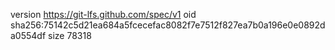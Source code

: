 version https://git-lfs.github.com/spec/v1
oid sha256:75142c5d21ea684a5fcecefac8082f7e7512f827ea7b0a196e0e0892da0554df
size 78318
